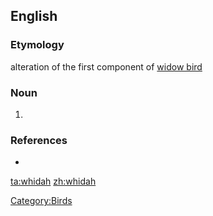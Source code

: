 ==English==

===Etymology===
alteration of the first component of [[widow bird]]

===Noun===
{{en-noun}}
# {{alternative spelling of|[[whydah]]}}

===References===
* {{R:Websters}}

[[Category:Birds]]

[[ta:whidah]]
[[zh:whidah]]